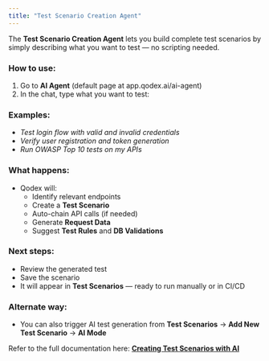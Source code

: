 ```yaml
---
title: "Test Scenario Creation Agent"
---
```


The **Test Scenario Creation Agent** lets you build complete test scenarios by simply describing what you want to test — no scripting needed.

### How to use:

1. Go to **AI Agent** (default page at app.qodex.ai/ai-agent)
2. In the chat, type what you want to test:

### Examples:

- _Test login flow with valid and invalid credentials_
- _Verify user registration and token generation_
- _Run OWASP Top 10 tests on my APIs_

### What happens:

- Qodex will:
  - Identify relevant endpoints
  - Create a **Test Scenario**
  - Auto-chain API calls (if needed)
  - Generate **Request Data**
  - Suggest **Test Rules** and **DB Validations**

### Next steps:

- Review the generated test
- Save the scenario
- It will appear in **Test Scenarios** — ready to run manually or in CI/CD

### Alternate way:

- You can also trigger AI test generation from **Test Scenarios** → **Add New Test Scenario** → **AI Mode**

Refer to the full documentation here: [**Creating Test Scenarios with AI**](https://docs.qodex.ai/creating-test-scenarios-with-ai)